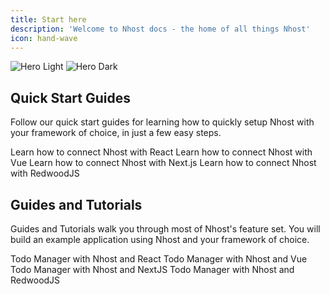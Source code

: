 ```yaml
---
title: Start here
description: 'Welcome to Nhost docs - the home of all things Nhost'
icon: hand-wave
---
```


<img
  className="block dark:hidden"
  src="/images/introduction-light.svg"
  alt="Hero Light"
/>
<img
  className="hidden dark:block"
  src="/images/introduction-dark.svg"
  alt="Hero Dark"
/>

## Quick Start Guides

Follow our quick start guides for learning how to quickly setup Nhost with your framework of choice, in just a few easy steps.

<CardGroup cols={2}>
  <Card
    title="React"
    icon="react"
    href="/guides/quickstarts/react"
  >
    Learn how to connect Nhost with React
  </Card>
  <Card
    title="Vue"
    icon="vuejs"
    href="/guides/quickstarts/vue"
  >
    Learn how to connect Nhost with Vue
  </Card>
  <Card
    title="Next.js"
    href="/guides/quickstarts/nextjs"
  >
    Learn how to connect Nhost with Next.js
  </Card>
  <Card
    title="RedwoodJS (coming soon)"
    icon="image"
  >
    Learn how to connect Nhost with RedwoodJS
  </Card>
</CardGroup>


## Guides and Tutorials

Guides and Tutorials walk you through most of Nhost's feature set. You will build an example application using Nhost and your framework of choice.

<CardGroup cols={2}>
  <Card
    title="React"
    icon="react"
    href="/guides/tutorials/react"
  >
    Todo Manager with Nhost and React 
  </Card>
  <Card
    title="Vue"
    icon="vuejs"
    href="/guides/tutorials/vue"
  >
    Todo Manager with Nhost and Vue 
  </Card>
  <Card
    title="Next.js"
    icon="image"
    href="/guides/tutorials/nextjs"
  >
    Todo Manager with Nhost and NextJS 
  </Card>
  <Card
    title="RedwoodJS (coming soon)"
    icon="image"
  >
    Todo Manager with Nhost and RedwoodJS
  </Card>
</CardGroup>


